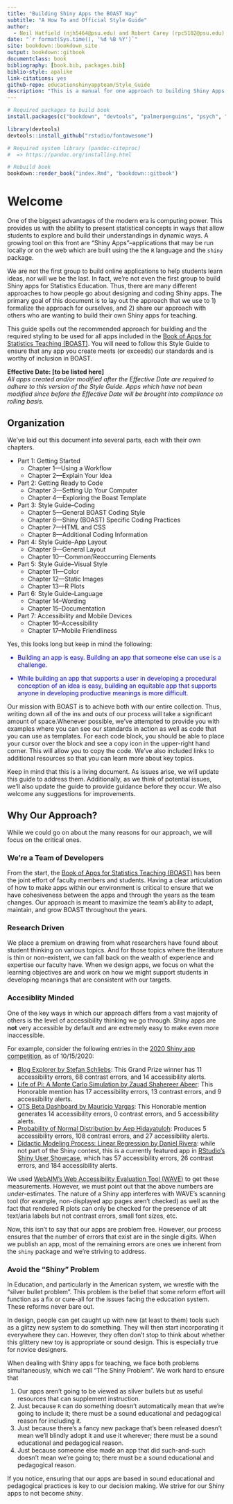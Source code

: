 ```yaml
--- 
title: "Building Shiny Apps the BOAST Way"
subtitle: "A How To and Official Style Guide"
author: 
  - Neil Hatfield (njh5464@psu.edu) and Robert Carey (rpc5102@psu.edu)
date: "`r format(Sys.time(), '%d %B %Y')`"
site: bookdown::bookdown_site
output: bookdown::gitbook
documentclass: book
bibliography: [book.bib, packages.bib]
biblio-style: apalike
link-citations: yes
github-repo: educationshinyappteam/Style_Guide
description: "This is a manual for one approach to building Shiny Apps and serves as the official Style Guide for the Book of App for Statistics Teaching (BOAST)."
---
```


```r
# Required packages to build book
install.packages(c("bookdown", "devtools", "palmerpenguins", "psych", "rstatix"))

library(devtools)
devtools::install_github("rstudio/fontawesome")

# Required system library (pandoc-citeproc)
#  => https://pandoc.org/installing.html

# Rebuild book
bookdown::render_book("index.Rmd", "bookdown::gitbook")
```

# Welcome {-}

One of the biggest advantages of the modern era is computing power. This provides us with the ability to present statistical concepts in ways that allow students to explore and build their understandings in dynamic ways. A growing tool on this front are "Shiny Apps"--applications that may be run locally or on the web which are built using the the `R` language and the `shiny` package.

We are not the first group to build online applications to help students learn ideas, nor will we be the last. In fact, we're not even the first group to build Shiny apps for Statistics Education. Thus, there are many different approaches to how people go about designing and coding Shiny apps. The primary goal of this document is to lay out the approach that we use to 1) formalize the approach for ourselves, and 2) share our approach with others who are wanting to build their own Shiny apps for teaching.

This guide spells out the recommended approach for building and the required styling to be used for all apps included in the [Book of Apps for Statistics Teaching (BOAST)](https://github.com/EducationShinyAppTeam/BOAST). You will need to follow this Style Guide to ensure that any app you create meets (or exceeds) our standards and is worthy of inclusion in BOAST. 

__Effective Date: [to be listed here]__  
*All apps created and/or modified after the Effective Date are required to adhere to this version of the Style Guide. Apps which have not been modified since before the Effective Date will be brought into compliance on rolling basis.*

## Organization 

We've laid out this document into several parts, each with their own chapters.

+ Part 1: Getting Started
    - Chapter 1---Using a Workflow
    - Chapter 2---Explain Your Idea  
+ Part 2: Getting Ready to Code  
    - Chapter 3---Setting Up Your Computer  
    - Chapter 4---Exploring the Boast Template 
+ Part 3: Style Guide--Coding  
    - Chapter 5---General BOAST Coding Style
    - Chapter 6---Shiny (BOAST) Specific Coding Practices
    - Chapter 7---HTML and CSS
    - Chapter 8---Additional Coding Information
+ Part 4: Style Guide--App Layout
    - Chapter 9---General Layout
    - Chapter 10---Common/Reoccurring Elements
+ Part 5: Style Guide--Visual Style
    - Chapter 11---Color
    - Chapter 12---Static Images
    - Chapter 13---R Plots
+ Part 6: Style Guide--Language
    - Chapter 14--Wording
    - Chapter 15--Documentation
+ Part 7: Accessibility and Mobile Devices
    - Chapter 16--Accessibility
    - Chapter 17--Mobile Friendliness

Yes, this looks long but keep in mind the following:

<div style = "color: blue;">
+ Building an app is easy. Building an app that someone else can use is a challenge. 

+ While building an app that supports a user in developing a procedural conception of an idea is easy, building an equitable app that supports anyone in developing productive meanings is more difficult.
</div>

Our mission with BOAST is to achieve both with our entire collection. Thus, writing down all of the ins and outs of our process will take a significant amount of space.Whenever possible, we've attempted to provide you with examples where you can see our standards in action as well as code that you can use as templates. For each code block, you should be able to place your cursor over the block and see a copy icon in the upper-right hand corner. This will allow you to copy the code. We've also included links to additional resources so that you can learn more about key topics.

Keep in mind that this is a living document. As issues arise, we will update this guide to address them. Additionally, as we think of potential issues, we'll also update the guide to provide guidance before they occur. We also welcome any suggestions for improvements.

## Why Our Approach?

While we could go on about the many reasons for our approach, we will focus on the critical ones.

### We're a Team of Developers

From the start, the [Book of Apps for Statistics Teaching (BOAST)](https://github.com/EducationShinyAppTeam/BOAST) has been the joint effort of faculty members and students. Having a clear articulation of how to make apps within our environment is critical to ensure that we have cohesiveness between the apps and through the years as the team changes. Our approach is meant to maximize the team's ability to adapt, maintain, and grow BOAST throughout the years. 

### Research Driven

We place a premium on drawing from what researchers have found about student thinking on various topics. And for those topics where the literature is thin or non-existent, we can fall back on the wealth of experience and expertise our faculty have. When we design apps, we focus on what the learning objectives are and work on how we might support students in developing meanings that are consistent with our targets.

### Accesiblity Minded

One of the key ways in which our approach differs from a vast majority of others is the level of accessibility thinking we go through. Shiny apps are __not__ very accessible by default and are extremely easy to make even more inaccessible. 

For example, consider the following entries in the [2020 Shiny app competition](https://blog.rstudio.com/2020/07/13/winners-of-the-2nd-shiny-contest/), as of 10/15/2020:

+ [Blog Explorer by Stefan Schliebs](https://nz-stefan.shinyapps.io/blog-explorer/#data): This Grand Prize winner has 11 accessibility errors, 68 contrast errors, and 14 accessibility alerts.
+ [Life of Pi: A Monte Carlo Simulation by Zauad Shahereer Abeer](https://shahreyar-abeer.shinyapps.io/life_of_pi/): This Honorable mention has 17 accessibility errors, 13 contrast errors, and 9 accessibility alerts.
+ [OTS Beta Dashboard by Mauricio Vargas](https://pachamaltese.shinyapps.io/tradestatistics/): This Honorable mention generates 14 accessibility errors, 0 contrast errors, and 5 accessibility alerts.
+ [Probability of Normal Distribution by Aep Hidayatuloh](https://azures.shinyapps.io/normdist/): Produces 5 accessibility errors, 108 contrast errors, and 27 accessibility alerts.
+ [Didactic Modeling Process: Linear Regression by Daniel Rivera](https://shiny.rstudio.com/gallery/didacting-modeling.html): while not part of the Shiny contest, this is a currently featured app in [RStudio's Shiny User Showcase](https://shiny.rstudio.com/gallery/), which has 57 accessibility errors, 26 contrast errors, and 184 accessibility alerts.

We used [WebAIM's Web Accessibility Evaluation Tool (WAVE)](https://wave.webaim.org/) to get these measurements. However, we must point out that the above numbers are *under-*estimates. The nature of a Shiny app interferes with WAVE's scanning tool (for example, non-displayed app pages aren't checked) as well as the fact that rendered R plots can only be checked for the presence of alt text/aria labels but not contrast errors, small font sizes, etc.

Now, this isn't to say that our apps are problem free. However, our process ensures that the number of errors that exist are in the single digits. When we publish an app, most of the remaining errors are ones we inherent from the `shiny` package and we're striving to address.

### Avoid the "Shiny" Problem 

In Education, and particularly in the American system, we wrestle with the "silver bullet problem". This problem is the belief that some reform effort will function as a fix or cure-all for the issues facing the education system. These reforms never bare out.

In design, people can get caught up with new (at least to them) tools such as a glitzy new system to do something. They will then start incorporating it everywhere they can. However, they often don't stop to think about whether this glittery new toy is appropriate or sound design. This is especially true for novice designers.

When dealing with Shiny apps for teaching, we face both problems simultaneously, which we call "The Shiny Problem". We work hard to ensure that 

1. Our apps aren't going to be viewed as silver bullets but as useful resources that can supplement instruction.
2. Just because `R` can do something doesn't automatically mean that we're going to include it; there must be a sound educational and pedagogical reason for including it.
3. Just because there's a fancy new package that's been released doesn't mean we'll blindly adopt it and use it wherever; there must be a sound educational and pedagogical reason.
4. Just because someone else made an app that did such-and-such doesn't mean we're going to; there must be a sound educational and pedagogical reason.

If you notice, ensuring that our apps are based in sound educational and pedagogical practices is key to our decision making. We strive for our Shiny apps to not become *shiny*.

